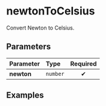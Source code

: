 
# newtonToCelsius

Convert Newton to Celsius.

## Parameters

| Parameter  | Type     | Required |
| :--------- | :------- | :------: |
| **newton** | `number` |    ✔     |

## Examples

<Example input={33} />

<Example input={0} />

<Example input={-33} />

